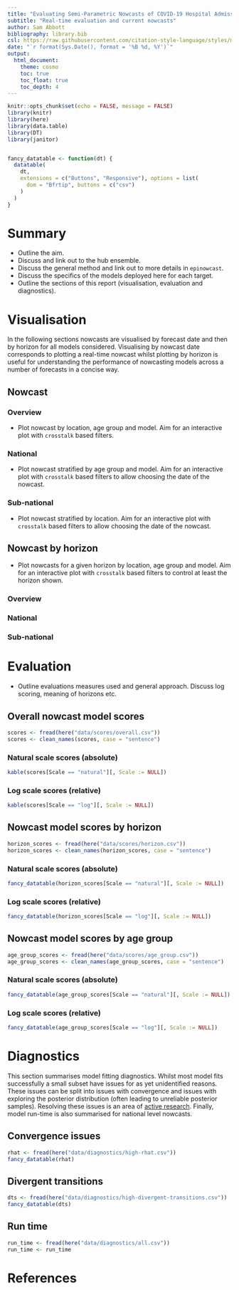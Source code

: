 ```yaml
---
title: "Evaluating Semi-Parametric Nowcasts of COVID-19 Hospital Admissions in Germany"
subtitle: "Real-time evaluation and current nowcasts"
author: Sam Abbott 
bibliography: library.bib
csl: https://raw.githubusercontent.com/citation-style-language/styles/master/apa-numeric-superscript-brackets.csl
date: "`r format(Sys.Date(), format = '%B %d, %Y')`"
output:
  html_document:
    theme: cosmo
    toc: true
    toc_float: true
    toc_depth: 4
---
```


```r
knitr::opts_chunk$set(echo = FALSE, message = FALSE)
library(knitr)
library(here)
library(data.table)
library(DT)
library(janitor)


fancy_datatable <- function(dt) {
  datatable(
    dt,
    extensions = c("Buttons", "Responsive"), options = list(
      dom = "Bfrtip", buttons = c("csv")
    )
  )
}
```

# Summary

- Outline the aim.
- Discuss and link out to the hub ensemble.
- Discuss the general method and link out to more details in `epinowcast`.
- Discuss the specifics of the models deployed here for each target.
- Outline the sections of this report (visualisation, evaluation and diagnostics).

# Visualisation

In the following sections nowcasts are visualised by forecast date and then by horizon for all models considered. Visualising by nowcast date corresponds to plotting a real-time nowcast whilst plotting by horizon is useful for understanding the performance of nowcasting models across a number of forecasts in a concise way.

## Nowcast

### Overview

- Plot nowcast by location, age group and model. Aim for an interactive plot with `crosstalk` based filters.

### National

- Plot nowcast stratified by age group and model. Aim for an interactive plot with `crosstalk` based filters to allow choosing the date of the nowcast.

### Sub-national

- Plot nowcast stratified by location. Aim for an interactive plot with `crosstalk` based filters to allow choosing the date of the nowcast.

## Nowcast by horizon

- Plot nowcasts for a given horizon by location, age group and model. Aim for an interactive plot with `crosstalk` based filters to control at least the horizon shown.

### Overview

### National

### Sub-national

# Evaluation

- Outline evaluations measures used and general approach. Discuss log scoring, meaning of horizons etc.

## Overall nowcast model scores

```r
scores <- fread(here("data/scores/overall.csv"))
scores <- clean_names(scores, case = "sentence")
```

### Natural scale scores (absolute)

```r
kable(scores[Scale == "natural"][, Scale := NULL])
```

### Log scale scores (relative)

```r
kable(scores[Scale == "log"][, Scale := NULL])
```

## Nowcast model scores by horizon

```r
horizon_scores <- fread(here("data/scores/horizon.csv"))
horizon_scores <- clean_names(horizon_scores, case = "sentence")
```

### Natural scale scores (absolute)

```r
fancy_datatable(horizon_scores[Scale == "natural"][, Scale := NULL])
```

### Log scale scores (relative)

```r
fancy_datatable(horizon_scores[Scale == "log"][, Scale := NULL])
```

## Nowcast model scores by age group

```r
age_group_scores <- fread(here("data/scores/age_group.csv"))
age_group_scores <- clean_names(age_group_scores, case = "sentence")
```

### Natural scale scores (absolute)

```r
fancy_datatable(age_group_scores[Scale == "natural"][, Scale := NULL])
```

### Log scale scores (relative)

```r
fancy_datatable(age_group_scores[Scale == "log"][, Scale := NULL])
```

# Diagnostics

This section summarises model fitting diagnostics. Whilst most model fits successfully a small subset have issues for as yet unidentified reasons. These issues can be split into issues with convergence and issues with exploring the posterior distribution (often leading to unreliable posterior samples). Resolving these issues is an area of [active research](https://github.com/epiforecasts/epinowcast/issues/22). Finally, model run-time is also summarised for national level nowcasts.


## Convergence issues

```r
rhat <- fread(here("data/diagnostics/high-rhat.csv"))
fancy_datatable(rhat)
```

## Divergent transitions


```r
dts <- fread(here("data/diagnostics/high-divergent-transitions.csv"))
fancy_datatable(dts)
```

## Run time

```r
run_time <- fread(here("data/diagnostics/all.csv"))
run_time <- run_time
```

# References